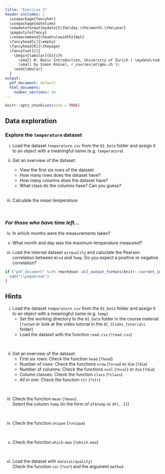 ```yaml
---
title: "Exercise 3"
header-includes: |
  \usepackage{fancyhdr}
  \usepackage{datetime}
  \newdateformat{mydate}{\the\day.\the\month.\the\year}
  \pagestyle{fancy}
  \renewcommand{\headrulewidth}{0pt}
  \fancyhead[L]{\empty}
  \fancyhead[R]{\thepage}
  \fancyfoot[C]{
    \begin{tabular}[b]{c}%
      \small R: Basic Introduction, University of Zurich | \mydate\today\ \\
      \small by Simon Knüsel, r_courses(at)gmx.ch \\
    \end{tabular}
  }
output:
  pdf_document: default
  html_document:
    number_sections: no
---
```


```r
knitr::opts_chunk$set(echo = TRUE)
```

## Data exploration

### Explore the `temperature` dataset

i) Load the dataset `temperature.csv` from the `01_Data` folder and assign
   it to an object with a meaningful name (e.g. `temperature`)
<br>

ii) Get an overview of the dataset:
    - View the first six rows of the dataset
    - How many rows does the dataset have?
    - How many columns does the dataset have?
    - What class do the columns have? Can you guess?
<br><br>

iii) Calculate the mean temperature

<br>

### *For those who have time left...*

iv) In which months were the measurements taken?
<br>

v) What month and day was the maximum temperature measured?
<br>

vi) Load the internal dataset `airquality` and caluclate the Pearson 
correlation between `Wind` and `Temp`. Do you expect a positive or negative
correlation?


```r
if ("pdf_document" %in% rmarkdown::all_output_formats(knitr::current_input())) {
  cat("\\pagebreak")
}
```

## Hints

i) Load the dataset `temperature.csv` from the `01_Data` folder and assign
   it to an object with a meaningful name (e.g. `temp`)
   - Set the working directory to the `01_Data` folder in the course material
     (`?setwd` or look at the video tutorial in the `02_Slides_tutorials` folder)
   - Load the dataset with the function `read.csv` (`?read.csv`)

<br>

ii) Get an overview of the dataset:
    - First six rows: Check the function `head` (`?head`)
    - Number of rows: Check the functions `nrow` (`?nrow`) or `dim` (`?dim`)
    - Number of columns: Check the functions `ncol` (`?ncol`) or `dim` (`?dim`)
    - Column classes: Check the function `class` (`?class`)
    - *All in one*: Check the function `str` (`?str`)

<br>

iii) Check the function `mean` (`?mean`).  
     Select the column `temp` (in the form of `df$temp` or `df[, 2]`)

<br>

iv) Check the function `unique` (`?unique`)

<br>

v) Check the function `which.max` (`?which.max`)

<br>

vi) Load the dataset with `data(airquality)`  
    Check the function `cor` (`?cor`) and the argument `method`
